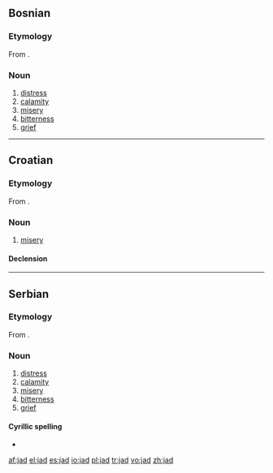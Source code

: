 ==Bosnian==

===Etymology===
From {{proto|Slavic|jědъ|lang=bs}}.

===Noun===
{{bs-noun|g=m|jadi}}

# [[distress]]
# [[calamity]]
# [[misery]]
# [[bitterness]]
# [[grief]]

----

==Croatian==

===Etymology===
From {{proto|Slavic|jědъ|lang=hr}}.

===Noun===
{{hr-noun|g=m|jadi}}

# [[misery]]

====Declension====
{{hr-decl-noun-a-in}}

----

==Serbian==

===Etymology===
From {{proto|Slavic|jědъ|lang=sr}}.

===Noun===
{{sr-noun|g=m|jadi}}

# [[distress]]
# [[calamity]]
# [[misery]]
# [[bitterness]]
# [[grief]]

====Cyrillic spelling====
*{{l|sr|јад}}

[[af:jad]]
[[el:jad]]
[[es:jad]]
[[io:jad]]
[[pl:jad]]
[[tr:jad]]
[[vo:jad]]
[[zh:jad]]